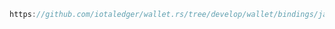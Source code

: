 ```java reference
https://github.com/iotaledger/wallet.rs/tree/develop/wallet/bindings/java/examples/src/BurnNft.java
```